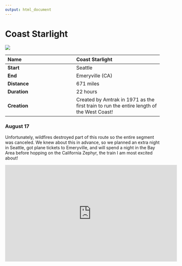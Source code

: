 ```yaml
---
output: html_document
---
```


# Coast Starlight 

![](https://github.com/social-lorax/amtrak/blob/main/3.Coast%20Starlight/3.Coast%20Starlight.png?raw=true)

|**Name**     |Coast Starlight |
|:------------|:---------------|
|**Start**    |Seattle         |
|**End**      |Emeryville (CA) |
|**Distance** |671 miles       |
|**Duration** |22 hours        |
|**Creation** |Created by Amtrak in 1971 as the first train to run the entire length of the West Coast! |

### August 17

Unfortunately, wildfires destroyed part of this route so the entire segment was canceled. We knew about this in advance, so we planned an extra night in Seattle, got plane tickets to Emeryville, and will spend a night in the Bay Area before hopping on the California Zephyr, the train I am most excited about!

<iframe width="560" height="315" src="https://www.youtube.com/embed/i0J8eBQNzm8" data-external="1" title="YouTube video player" frameborder="0" allow="accelerometer; autoplay; clipboard-write; encrypted-media; gyroscope; picture-in-picture" allowfullscreen></iframe>